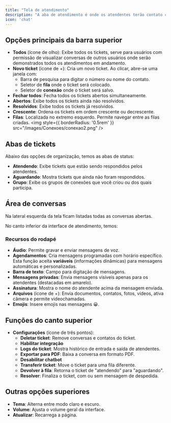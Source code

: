 ```yaml
---
title: "Tela de atendimento"
description: "A aba de atendimento é onde os atendentes terão contato com os tickets. No canto superior dessa aba, abaixo da barra de pesquisa para atendimentos e mensagens, há 7 opções principais:"
icon: 'chat'
---
```


## Opções principais da barra superior

- **Todos** (ícone de olho): Exibe todos os tickets, serve para usuários com permissão de visualizar conversas de outros usuários onde serão demonstrados todos os atendimentos em andamento.
- **Novo ticket** (ícone de \+): Cria um novo ticket. Ao clicar, abre-se uma janela com:
  - Barra de pesquisa para digitar o número ou nome do contato.
  - Seletor de **fila** onde o ticket será colocado.
  - Seletor de **conexão** onde o ticket será salvo.
- **Fechar todos**: Fecha todos os tickets abertos simultaneamente.
- **Abertos**: Exibe todos os tickets ainda não resolvidos.
- **Resolvidos**: Exibe todos os tickets já resolvidos.
- **Crescente**: Ordena os tickets em ordem crescente ou decrescente.
- **Filas**: Localizada no extremo esquerdo. Permite navegar entre as filas criadas.
<img
  style={{ borderRadius: '0.5rem' }}
  src="/images/Conexoes/conexao2.png"
/>
## Abas de tickets

Abaixo das opções de organização, temos as abas de status:

- **Atendendo**: Exibe tickets que estão sendo respondidos pelos atendentes.
- **Aguardando**: Mostra tickets que ainda não foram respondidos.
- **Grupo**: Exibe os grupos de conexões que você criou ou dos quais participa.

## Área de conversas

Na lateral esquerda da tela ficam listadas todas as conversas abertas.

No canto inferior da interface de atendimento, temos:

### Recursos do rodapé

- **Áudio**: Permite gravar e enviar mensagens de voz.
- **Agendamentos**: Cria mensagens programadas com horário específico. Esta função aceita **variáveis** (informações dinâmicas) para mensagens automáticas e personalizadas.
- **Barra de texto**: Campo para digitação de mensagens.
- **Mensagens privadas**: Envia mensagens visíveis apenas para os atendentes (destacadas em amarelo).
- **Assinatura**: Mostra o nome do atendente acima da mensagem enviada.
- **Arquivos** (ícone de \+): Envia documentos, contatos, fotos, vídeos, ativa câmera e permite videochamadas.
- **Emojis**: Insere emojis nas mensagens 😀.

## Funções do canto superior

- **Configurações** (ícone de três pontos):
  - **Deletar ticket**: Remove conversas e contatos do ticket.
  - **Habilitar integração**
  - **Logs do ticket**: Mostra histórico de entrada e saída de atendentes.
  - **Exportar para PDF**: Baixa a conversa em formato PDF.
  - **Desabilitar chatbot**
  - **Transferir ticket**: Move o ticket para uma fila diferente.
  - **Devolver à fila**: Retorna o ticket de "atendendo" para "aguardando".
  - **Resolver**: Finaliza o ticket, com ou sem mensagem de despedida.

## Outras opções superiores

- **Tema**: Alterna entre modo claro e escuro.
- **Volume**: Ajusta o volume geral da interface.
- **Atualizar**: Recarrega a página.